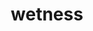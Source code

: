 ---
title: wetness
description: wetness
sidebar:
  label: wetness
  order: 1
  badge:
    text: Outdated
    variant: caution
---